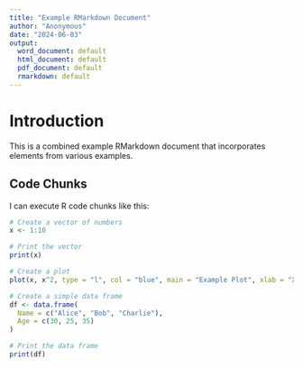 ```yaml
---
title: "Example RMarkdown Document"
author: "Anonymous"
date: "2024-06-03"
output:
  word_document: default
  html_document: default
  pdf_document: default
  rmarkdown: default
---
```


# Introduction

This is a combined example RMarkdown document that incorporates elements from various examples.

## Code Chunks

I can execute R code chunks like this:

```r
# Create a vector of numbers
x <- 1:10

# Print the vector
print(x)
```

```r
# Create a plot
plot(x, x^2, type = "l", col = "blue", main = "Example Plot", xlab = "X", ylab = "X^2")
```

```r
# Create a simple data frame
df <- data.frame(
  Name = c("Alice", "Bob", "Charlie"),
  Age = c(30, 25, 35)
)

# Print the data frame
print(df)
```
